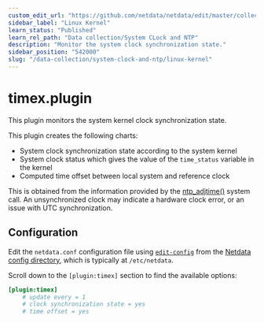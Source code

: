 ```yaml
---
custom_edit_url: "https://github.com/netdata/netdata/edit/master/collectors/timex.plugin/README.md"
sidebar_label: "Linux Kernel"
learn_status: "Published"
learn_rel_path: "Data collection/System CLock and NTP"
description: "Monitor the system clock synchronization state."
sidebar_position: "542000"
slug: "/data-collection/system-clock-and-ntp/linux-kernel"
---
```



# timex.plugin

This plugin monitors the system kernel clock synchronization state.

This plugin creates the following charts:

- System clock synchronization state according to the system kernel
- System clock status which gives the value of the `time_status` variable in the kernel
- Computed time offset between local system and reference clock

This is obtained from the information provided by the [ntp_adjtime()](https://man7.org/linux/man-pages/man2/adjtimex.2.html) system call.
An unsynchronized clock may indicate a hardware clock error, or an issue with UTC synchronization.

## Configuration

Edit the `netdata.conf` configuration file using [`edit-config`](/docs/typical-netdata-agent-configurations/configuration#use-edit-config-to-edit-configuration-files) from the [Netdata config directory](/docs/typical-netdata-agent-configurations/configuration#the-netdata-config-directory), which is typically at `/etc/netdata`.

Scroll down to the `[plugin:timex]` section to find the available options:

```ini
[plugin:timex]
    # update every = 1
    # clock synchronization state = yes
    # time offset = yes
```

